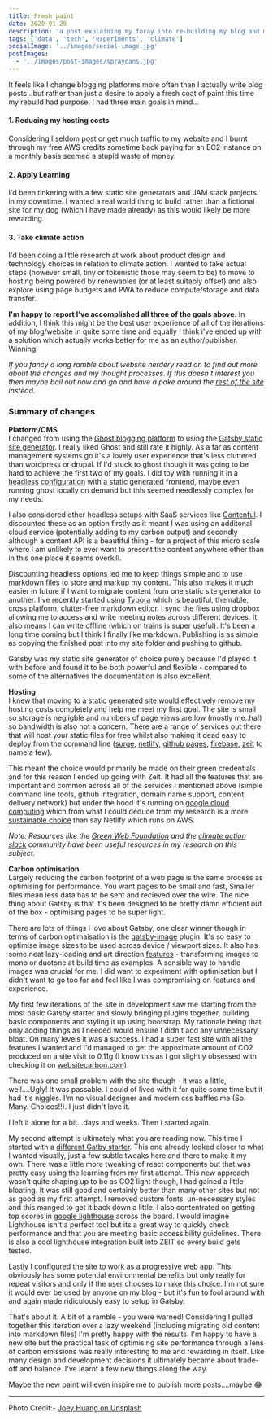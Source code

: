 ```yaml
---
title: Fresh paint
date: 2020-01-28
description: 'a post explaining my foray into re-building my blog and my desire to both reduce my hosting costs, save the planet and play with the JAM stack'
tags: ['data', 'tech', 'experiments', 'climate']
socialImage: '../images/social-image.jpg'
postImages:
  - '../images/post-images/spraycans.jpg'
---
```



<div className="medium-post-image">
  <GatsbyImage
    alt="lots of colourful spray cans"
    title="all the colours of fresh paint"
    image={getImage(props.frontmatter.postImages[0])}
    className="ml-4 is-pulled-right"
  />
</div>

It feels like I change blogging platforms more often than I actually write blog posts...but
rather than just a desire to apply a fresh coat of paint this time my rebuild had
purpose. I had three main goals in mind...

#### 1. Reducing my hosting costs

Considering I seldom post or get much traffic to my website and I burnt through my free AWS credits sometime back paying for an EC2 instance on a monthly basis seemed a stupid waste of money.

#### 2. Apply Learning

I'd been tinkering with a few static site generators and JAM stack projects in my downtime. I wanted a real world thing to build rather than a fictional site for my dog (which I have made already) as this would likely be more rewarding.

#### 3. Take climate action

I'd been doing a little research at work about product design and technology choices in relation to climate action. I wanted to take actual steps (however small, tiny or tokenistic those may seem to be) to move to hosting being powered by renewables (or at least suitably offset) and also explore using page budgets and PWA to reduce compute/storage and data transfer.

**I'm happy to report I've accomplished all three of the goals above.** In addition, I think this might be the best user experience of all of the iterations of my blog/website in quite some time and equally I think i've ended up with a solution which actually works better for me as an author/publisher. Winning!

_If you fancy a long ramble about website nerdery read on to find out more about the changes and my thought processes. If this doesn't interest you then maybe bail out now and go and have a poke around the [rest of the site](http://hellostu.xyz) instead._

### Summary of changes

**Platform/CMS**  
I changed from using the [Ghost blogging platform](https://ghost.org/) to using the [Gatsby static site generator](https://www.gatsbyjs.org/). I really liked Ghost and still rate it highly. As a far as content management systems go it's a lovely user experience that's less cluttered than wordpress or drupal. If I'd stuck to ghost though it was going to be hard to achieve the first two of my goals. I did toy with running it in a [headless configuration](https://en.wikipedia.org/wiki/Headless_content_management_system) with a static generated frontend, maybe even running ghost locally on demand but this seemed needlessly complex for my needs.

I also considered other headless setups with SaaS services like [Contenful](https://www.contentful.com/). I discounted these as an option firstly as it meant I was using an additonal cloud service (potentially adding to my carbon output) and secondly although a content API is a beautiful thing - for a project of this micro scale where I am unlikely to ever want to present the content anywhere other than in this one place it seems overkill.

Discounting headless options led me to keep things simple and to use [markdown files](https://en.wikipedia.org/wiki/Markdown) to store and markup my content. This also makes it much easier in future if I want to migrate content from one static site generator to another. I've recently started using [Typora](https://typora.io/) which is beautiful, themable, cross platform, clutter-free markdown editor. I sync the files using dropbox allowing me to access and write meeting notes across different devices. It also means I can write offline (which on trains is super useful). It's been a long time coming but I think I finally like markdown. Publishing is as simple as copying the finished post into my site folder and pushing to github.

Gatsby was my static site generator of choice purely because I'd played it with before and found it to be both powerful and flexible - compared to some of the alternatives the documentation is also excellent.

**Hosting**  
I knew that moving to a static generated site would effectively remove my hosting costs completely and help me meet my first goal. The site is small so storage is negligble and numbers of page views are low (mostly me..ha!) so bandwidth is also not a concern. There are a range of services out there that will host your static files for free whilst also making it dead easy to deploy from the command line ([surge](https://surge.sh/), [netlify](https://www.netlify.com/), [github pages](https://pages.github.com/), [firebase](https://firebase.google.com/), [zeit](https://zeit.co/) to name a few).

This meant the choice would primarily be made on their green credentials and for this reason I ended up going with Zeit. It had all the features that are important and common across all of the services I mentioned above (simple command line tools, github integration, domain name support, content delivery network) but under the hood it's running on [google cloud computing](https://cloud.google.com/) which from what I could deduce from my research is a more [sustainable choice](https://www.wired.com/story/amazon-google-microsoft-green-clouds-and-hyperscale-data-centers/) than say Netlify which runs on AWS.

_Note: Resources like the [Green Web Foundation](https://www.thegreenwebfoundation.org/) and the [climate action slack](https://climateaction.tech/) community have been useful resources in my research on this subject._

**Carbon optimisation**  
Largely reducing the carbon footprint of a web page is the same process as optimising for performance. You want pages to be small and fast, Smaller files mean less data has to be sent and recieved over the wire. The nice thing about Gatsby is that it's been designed to be pretty damn efficient out of the box - optimising pages to be super light.

There are lots of things I love about Gatsby, one clear winner though in terms of carbon optimaisation is the [gatsby-image](https://www.gatsbyjs.org/packages/gatsby-image/) plugin. It's so easy to optimise image sizes to be used across device / viewport sizes. It also has some neat lazy-loading and art direction [features](https://using-gatsby-image.gatsbyjs.org/) - transforming images to mono or duotone at build time as examples. A sensible way to handle images was crucial for me. I did want to experiment with optimisation but I didn't want to go too far and feel like I was compromising on features and experience.

My first few iterations of the site in development saw me starting from the most basic Gatsby starter and slowly bringing plugins together, building basic components and styling it up using bootstrap. My rationale being that only adding things as I needed would ensure I didn't add any unnecessary bloat. On many levels it was a success. I had a super fast site with all the features I wanted and I'd managed to get the appoximate amount of CO2 produced on a site visit to 0.11g (I know this as I got slightly obsessed with checking it on [websitecarbon.com](https://websitecarbon.com)).

There was one small problem with the site though - it was a little, well....Ugly! It was passable. I could of lived with it for quite some time but it had it's niggles. I'm no visual designer and modern css baffles me (So. Many. Choices!!). I just didn't love it.

I left it alone for a bit...days and weeks. Then I started again.

My second attempt is ultimately what you are reading now. This time I started with a [different Gatby starter](https://www.gatsbyjs.org/starters/panr/gatsby-starter-hello-friend/). This one already looked closer to what I wanted visually, just a few subtle tweaks here and there to make it my own. There was a little more tweaking of react components but that was pretty easy using the learning from my first attempt. This new approach wasn't quite shaping up to be as CO2 light though, I had gained a little bloating. It was still good and certainly better than many other sites but not as good as my first attempt. I removed custom fonts, un-necessary styles and this manged to get it back down a little. I also contentrated on getting top scores in [google lighthouse](https://developers.google.com/web/tools/lighthouse) across the board. I would imagine Lighthouse isn't a perfect tool but its a great way to quickly check performance and that you are meeting basic accessibility guidelines. There is also a cool lighthouse integration built into ZEIT so every build gets tested.

Lastly I configured the site to work as a [progressive web app](https://www.gatsbyjs.org/docs/progressive-web-app/). This obviously has some potential environmental benefits but only really for repeat visitors and only if the user chooses to make this choice. I'm not sure it would ever be used by anyone on my blog - but it's fun to fool around with and again made ridiculously easy to setup in Gatsby.

That's about it. A bit of a ramble - you were warned! Considering I pulled together this iteration over a lazy weekend (including migrating old content into markdown files) I'm pretty happy with the results. I'm happy to have a new site but the practical task of optimising site performance through a lens of carbon emissions was really interesting to me and rewarding in itself. Like many design and development decisions it ultimately became about trade-off and balance. I've learnt a few new things along the way.

Maybe the new paint will even inspire me to publish more posts....maybe 😂

---

Photo Credit:- [Joey Huang on Unsplash](https://unsplash.com/photos/XfIuCOl8kI8)

